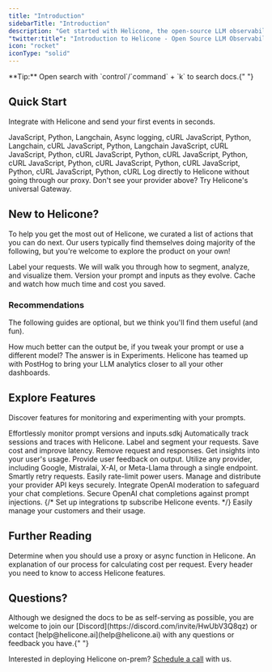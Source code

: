 ```yaml
---
title: "Introduction"
sidebarTitle: "Introduction"
description: "Get started with Helicone, the open-source LLM observability platform for developers to monitor, debug, and optimize their applications."
"twitter:title": "Introduction to Helicone - Open Source LLM Observability"
icon: "rocket"
iconType: "solid"
---
```


<Note>
  **Tip:** Open search with `control`/`command` + `k` to search docs.{" "}
</Note>

## Quick Start

Integrate with Helicone and send your first events in seconds.

<CardGroup cols={3}>
  <Card title="OpenAI" href="/integrations/openai/javascript">
    JavaScript, Python, Langchain, Async logging, cURL
  </Card>
  <Card title="Azure" href="/integrations/azure/javascript">
    JavaScript, Python, Langchain, cURL
  </Card>
  <Card title="Anthropic" href="/integrations/anthropic/javascript">
    JavaScript, Python, Langchain
  </Card>
  <Card title="Gemini" href="/integrations/gemini/api/javascript">
    JavaScript, cURL
  </Card>
  <Card title="Anyscale" href="/getting-started/integration-method/anyscale">
    JavaScript, Python, cURL
  </Card>
  <Card title="Together AI" href="/getting-started/integration-method/together">
    JavaScript, Python, cURL
  </Card>
  <Card
    title="Hyperbolic"
    href="/getting-started/integration-method/hyperbolic"
  >
    JavaScript, Python, cURL
  </Card>
  <Card title="Groq" href="/integrations/groq/javascript">
    JavaScript, Python, cURL
  </Card>
  <Card title="Deepinfra" href="/getting-started/integration-method/deepinfra">
    JavaScript, Python, cURL
  </Card>
  <Card
    title="OpenRouter"
    href="/getting-started/integration-method/openrouter"
  >
    JavaScript, Python, cURL
  </Card>
  <Card title="LiteLLM" href="/getting-started/integration-method/litellm">
    JavaScript, Python, cURL
  </Card>
  <Card
    title="OpenLLMetry"
    href="/getting-started/integration-method/openllmetry"
  >
    Log directly to Helicone without going through our proxy.
  </Card>
  <Card
    title="Gateway"
    href="/getting-started/integration-method/gateway"
    icon="flag"
  >
    Don't see your provider above? Try Helicone's universal Gateway.
  </Card>
</CardGroup>

## New to Helicone?

To help you get the most out of Helicone, we curated a list of actions that you can do next. Our users typically find themselves doing majority of the following, but you're welcome to explore the product on your own!

<CardGroup cols={1}>
  <Card
    title="Add a custom property"
    href="/features/advanced-usage/custom-properties"
    icon="square-1"
  >
    Label your requests. We will walk you through how to segment, analyze, and
    visualize them.
  </Card>
  <Card
    title="Create your first prompt"
    href="/features/prompts"
    icon="square-2"
  >
    Version your prompt and inputs as they evolve.
  </Card>
  <Card
    title="Cache responses"
    href="/features/advanced-usage/caching"
    icon="square-3"
  >
    Cache and watch how much time and cost you saved.
  </Card>
</CardGroup>

### Recommendations

The following guides are optional, but we think you'll find them useful (and fun).

<CardGroup cols={2}>
  <Card
    title="Run an experiment"
    href="/use-cases/experiments"
    icon="star-christmas"
  >
    How much better can the output be, if you tweak your prompt or use a
    different model? The answer is in Experiments.
  </Card>
  <Card
    title="Bring it to PostHog"
    href="/getting-started/integration-method/posthog"
    icon="star-christmas"
  >
    Helicone has teamed up with PostHog to bring your LLM analytics closer to
    all your other dashboards.
  </Card>
</CardGroup>

## Explore Features

Discover features for monitoring and experimenting with your prompts.

<CardGroup cols={3}>
  <Card
    title="Prompts (Beta)"
    href="/features/prompts"
    icon="square-terminal"
  >
    Effortlessly monitor prompt versions and inputs.sdkj
  </Card>
  <Card
    title="Sessions"
    href="/features/sessions"
    icon="rectangle-history"
  >
    Automatically track sessions and traces with Helicone.
  </Card>
  <Card
    title="Custom Properties"
    href="/features/advanced-usage/custom-properties"
    icon="tag"
  >
    Label and segment your requests.
  </Card>
  <Card
    title="Caching"
    href="/features/advanced-usage/caching"
    icon="database"
  >
    Save cost and improve latency.
  </Card>
  <Card
    title="Omit Logs"
    href="/features/advanced-usage/omit-logs"
    icon="square-minus"
  >
    Remove request and responses.
  </Card>
  <Card
    title="User Metrics"
    href="/features/advanced-usage/user-metrics"
    icon="chart-user"
  >
    Get insights into your user's usage.
  </Card>
  <Card
    title="Feedback"
    href="/features/advanced-usage/feedback"
    icon="thumbs-up"
  >
    Provide user feedback on output.
  </Card>
  <Card
    title="Gateway Fallback (Beta)"
    href="/getting-started/integration-method/gateway-fallbacks"
    icon="diagram-next"
  >
    Utilize any provider, including Google, Mistralai, X-AI, or Meta-Llama through a single endpoint.
  </Card>
  <Card
    title="Retries"
    href="/features/advanced-usage/retries"
    icon="repeat"
  >
    Smartly retry requests.
  </Card>
  <Card
    title="Rate Limiting"
    href="/features/advanced-usage/custom-rate-limits"
    icon="user-minus"
  >
    Easily rate-limit power users.
  </Card>
  <Card
    title="Key Vault"
    href="/features/advanced-usage/vault"
    icon="key"
  >
    Manage and distribute your provider API keys securely.
  </Card>
  <Card
    title="Moderation Integration"
    href="/features/advanced-usage/moderations"
    icon="eye"
  >
    Integrate OpenAI moderation to safeguard your chat completions.
  </Card>
  <Card
    title="LLM Security"
    href="/features/advanced-usage/llm-security"
    icon="shield-check"
  >
    Secure OpenAI chat completions against prompt injections.
  </Card>
  {/* <Card
    title="Webhooks"
    href="/features/Webhooks"
    icon="webhook"
  >
    Set up integrations tp subscribe Helicone events.
  </Card> */}
  <Card
    title="Customer Portal"
    href="/features/customer-portal"
    icon="chart-tree-map"
  >
    Easily manage your customers and their usage.
  </Card>

</CardGroup>

## Further Reading

<CardGroup cols={3}>
  <Card title="Proxy or Async?" href="/getting-started/proxy-vs-async">
    Determine when you should use a proxy or async function in Helicone.
  </Card>
  <Card title="How We Calculate Costs" href="/faq/how-we-calculate-cost">
    An explanation of our process for calculating cost per request.
  </Card>
  <Card
    title="Understanding Helicone Headers"
    href="/helicone-headers/header-directory"
  >
    Every header you need to know to access Helicone features.
  </Card>
</CardGroup>

## Questions?

<Check>
  Although we designed the docs to be as self-serving as possible, you are
  welcome to join our [Discord](https://discord.com/invite/HwUbV3Q8qz) or
  contact [help@helicone.ai](help@helicone.ai) with any questions or feedback
  you have.{" "}
</Check>

Interested in deploying Helicone on-prem? [Schedule a call](https://www.helicone.ai/contact) with us.
